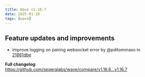 ```yaml
---
title: Wave v1.16.7
date: 2025-01-10
tags: [wave]
---
```


## Feature updates and improvements

* Improve logging on pairing websocket error by @pditommaso in [21861dbe](https://github.com/seqeralabs/wave/commit/21861dbe567a712111fec74130b681d3a8dbab70)

**Full changelog**: https://github.com/seqeralabs/wave/compare/v1.16.6...v1.16.7
